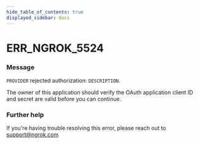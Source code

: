 ```yaml
---
hide_table_of_contents: true
displayed_sidebar: docs
---
```



# ERR_NGROK_5524

### Message

`PROVIDER` rejected authorization: `DESCRIPTION`.

The owner of this application should verify the OAuth application client ID and secret are valid before you can continue.

### Further help

If you're having trouble resolving this error, please reach out to [support@ngrok.com](mailto:support@ngrok.com?subject=Help%20with%20ERR_NGROK_5524)

<ErrorDetails error="err_ngrok_5524" />
